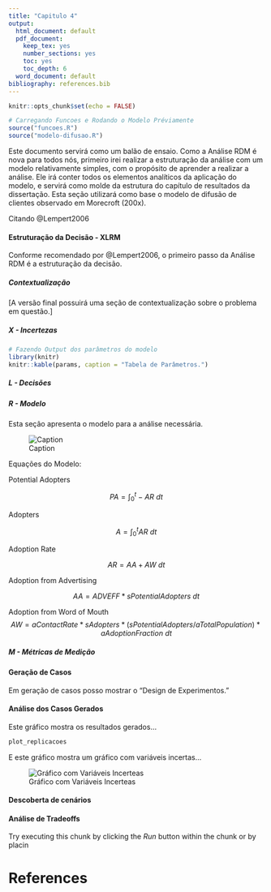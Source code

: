```yaml
---
title: "Capitulo 4"
output:
  html_document: default
  pdf_document:
    keep_tex: yes
    number_sections: yes
    toc: yes
    toc_depth: 6
  word_document: default
bibliography: references.bib
---
```


```r
knitr::opts_chunk$set(echo = FALSE)
```

```r
# Carregando Funcoes e Rodando o Modelo Préviamente
source("funcoes.R")
source("modelo-difusao.R")
```

Este documento servirá como um balão de ensaio. Como a Análise RDM é nova para todos nós, primeiro irei realizar a estruturação da análise com um modelo relativamente simples, com o propósito de aprender a realizar a análise. Ele irá conter todos os elementos analíticos da aplicação do modelo, e servirá como molde da estrutura do capítulo de resultados da dissertação. Esta seção utilizará como base o modelo de difusão de clientes observado em Morecroft (200x).

Citando @Lempert2006

#### Estruturação da Decisão - XLRM

Conforme recomendado por @Lempert2006, o primeiro passo da Análise RDM é a estruturação da decisão.

##### Contextualização
[A versão final possuirá uma seção de contextualização sobre o problema em questão.]

##### X - Incertezas

```r
# Fazendo Output dos parâmetros do modelo
library(knitr)
knitr::kable(params, caption = "Tabela de Parâmetros.")
```

##### L - Decisões

##### R - Modelo

Esta seção apresenta o modelo para a análise necessária.

![Caption](difusion_model.png) 

Equações do Modelo:

Potential Adopters

$$PA = \int_{0}^{t} - AR \ dt$$

Adopters

$$A = \int_{0}^{t} AR \ dt$$

Adoption Rate

$$AR = AA + AW \ dt$$

Adoption from Advertising

$$AA = ADVEFF * sPotentialAdopters \ dt$$

Adoption from Word of Mouth
$$AW = aContactRate * sAdopters * (sPotentialAdopters/aTotalPopulation) * aAdoptionFraction \ dt$$

##### M - Métricas de Medição

#### Geração de Casos

Em geração de casos posso mostrar o "Design de Experimentos."


#### Análise dos Casos Gerados

Este gráfico mostra os resultados gerados...

```r
plot_replicacoes
```

E este gráfico mostra um gráfico com variáveis incertas...


![Gráfico com Variáveis Incerteas](surface_plot_difusion.png) 


#### Descoberta de cenários



#### Análise de Tradeoffs
Try executing this chunk by clicking the *Run* button within the chunk or by placin

# References